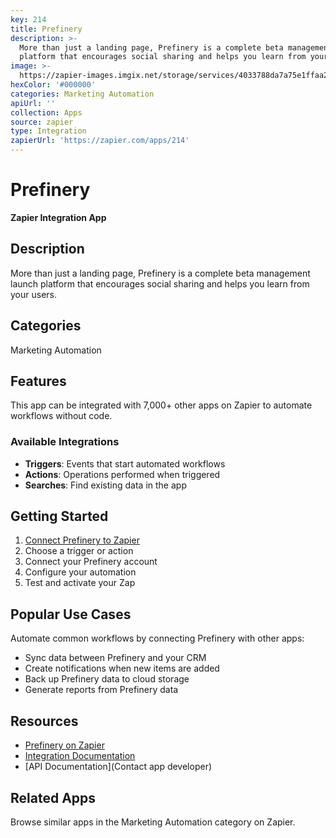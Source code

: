 ```yaml
---
key: 214
title: Prefinery
description: >-
  More than just a landing page, Prefinery is a complete beta management launch
  platform that encourages social sharing and helps you learn from your users.
image: >-
  https://zapier-images.imgix.net/storage/services/4033788da7a75e1ffaa25ed3f3b389e1.png?auto=format%2Ccompress&ixlib=python-3.0.0&q=50
hexColor: '#000000'
categories: Marketing Automation
apiUrl: ''
collection: Apps
source: zapier
type: Integration
zapierUrl: 'https://zapier.com/apps/214'
---
```

# Prefinery

**Zapier Integration App**

## Description

More than just a landing page, Prefinery is a complete beta management launch platform that encourages social sharing and helps you learn from your users.

## Categories

Marketing Automation

## Features

This app can be integrated with 7,000+ other apps on Zapier to automate workflows without code.

### Available Integrations

- **Triggers**: Events that start automated workflows
- **Actions**: Operations performed when triggered
- **Searches**: Find existing data in the app

## Getting Started

1. [Connect Prefinery to Zapier](https://zapier.com/apps/214)
2. Choose a trigger or action
3. Connect your Prefinery account
4. Configure your automation
5. Test and activate your Zap

## Popular Use Cases

Automate common workflows by connecting Prefinery with other apps:

- Sync data between Prefinery and your CRM
- Create notifications when new items are added
- Back up Prefinery data to cloud storage
- Generate reports from Prefinery data

## Resources

- [Prefinery on Zapier](https://zapier.com/apps/214)
- [Integration Documentation](https://zapier.com/apps/214/integrations)
- [API Documentation](Contact app developer)

## Related Apps

Browse similar apps in the Marketing Automation category on Zapier.
